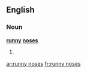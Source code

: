 ==English==

===Noun===
'''[[runny]] [[nose]]s'''

# {{plural of|[[runny nose]]}}

[[ar:runny noses]]
[[fr:runny noses]]